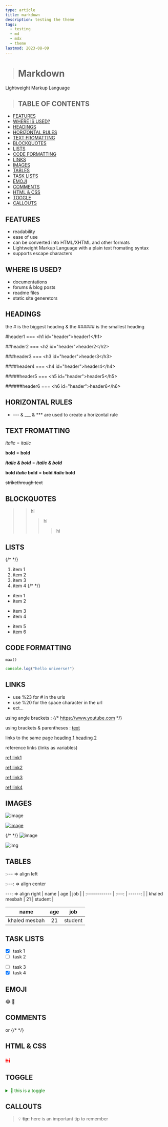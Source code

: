 ```yaml
---
type: article
title: markdown
description: testing the theme
tags:
  - testing
  - md
  - mdx
  - theme
lastmod: 2023-08-09
---
```


> # Markdown
Lightweight Markup Language

> ## TABLE OF CONTENTS
- [FEATURES](#features)
- [WHERE IS USED?](#where-is-used)
- [HEADINGS](#headings)
- [HORIZONTAL RULES](#horizontal-rules)
- [TEXT FROMATTING](#text-fromatting)
- [BLOCKQUOTES](#blockquotes)
- [LISTS](#lists)
- [CODE FORMATTING](#code-formatting)
- [LINKS](#links)
- [IMAGES](#images)
- [TABLES](#tables)
- [TASK LISTS](#task-lists)
- [EMOJI](#emoji)
- [COMMENTS](#comments)
- [HTML & CSS](#html--css)
- [TOGGLE](#toggle)
- [CALLOUTS](#callouts)

## FEATURES
- readability 
- ease of use
- can be converted into HTML/XHTML and other formats
- Lightweight Markup Language with a plain text fromating syntax
- supports escape characters

## WHERE IS USED?
- documentations
- forums & blog posts
- readme files
- static site generetors

## HEADINGS
the # is the biggest heading & the ###### is the smallest heading

#header1 === \<h1 id="header">header1\</h1>

##header2 === \<h2 id="header">header2\</h2>

###header3 === \<h3 id="header">header3\</h3>

####header4 === \<h4 id="header">header4\</h4>

#####header5 === \<h5 id="header">header5\</h5>

######header6 === \<h6 id="header">header6\</h6>

## HORIZONTAL RULES
- --- & ___ & *** are used to create a horizontal rule
## TEXT FROMATTING

*italic* = _italic_

**bold** = __bold__

***italic & bold*** = ___italic & bold___

**bold *italic* bold** = __bold _italic_ bold__

~~strikethrough text~~

## BLOCKQUOTES
>> hi
>>> hi
>>>> hi

## LISTS
{/* <!-- ol --> */}
1. item 1
2. item 2
3. item 3
4. item 4
{/* <!-- ul --> */}
* item 1
* item 2
- item 3
- item 4
+ item 5
+ item 6

## CODE FORMATTING

`max()`

```js
console.log("hello universe!")
```

## LINKS
- use %23 for # in the urls
- use %20 for the space character in the url
- ect...

using angle brackets :
{/* <https://www.youtube.com> */}

using brackets & parentheses :
[text](url "text to appear on hover")

links to the same page
[heading 1](#heading-1)
[heading 2](#heading-2)

reference links (links as variables)

[resources]: https://youtu.be/ftOBvusMHjQ "the resources"
[ref link1][resources]

[ref link2][resources]

[ref link3][resources]

[ref link4][resources]

## IMAGES

![image](url)

[![image](url)](url)

[image]:https://media.istockphoto.com/photos/silhouettes-of-people-walking-into-light-picture-id164773693?b=1&k=20&m=164773693&s=170667a&w=0&h=QOl0s_vszGLU9I_-rjSQoI1Ln8fRLErMg3GChalr0Mw=

{/* <!-- the name of the image is the name of the reference --> */}
![image]


![img][image]


## TABLES
:--- => align left

:---: => align center

---: => align right
| name          |  age  |     job |
| :------------ | :---: | ------: |
| khaled mesbah |  21   | student |

|     name      |  age  |   job   |
| :-----------: | :---: | :-----: |
| khaled mesbah |  21   | student |

## TASK LISTS

- [x] task 1
- [ ] task 2
* [ ] task 3
* [x] task 4

## EMOJI

:joy:
:tada:

## COMMENTS

[this is a comment]: #
or
{/* <!-- this is a comment --> */}

## HTML & CSS

<h3><s style="color:red">hi</s></h3>

## TOGGLE

<details style='cursor:pointer;margin-block:20px;color:green'>
    <summary>🎉 this is a toggle </summary>
    this is the content
</details>


## CALLOUTS

>:bulb: **tip:** here is an important tip to remember 